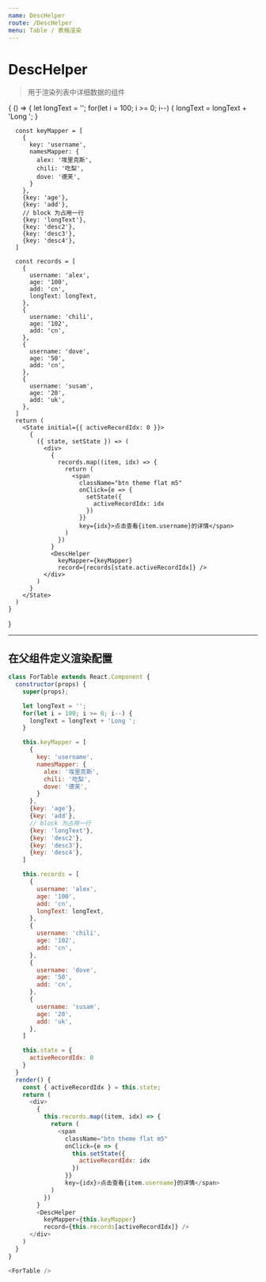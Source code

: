 ```yaml
---
name: DescHelper
route: /DescHelper
menu: Table / 表格渲染
---
```



# DescHelper

> 用于渲染列表中详细数据的组件

<PropsTable of={DescHelper} />

<Playground>
  {
    () => {
      let longText = '';
      for(let i = 100; i >= 0; i--) {
        longText = longText + 'Long ';
      }

      const keyMapper = [
        {
          key: 'username',
          namesMapper: {
            alex: '埃里克斯',
            chili: '吃梨',
            dove: '德芙',
          }
        },
        {key: 'age'},
        {key: 'add'},
        // block 为占用一行
        {key: 'longText'},
        {key: 'desc2'},
        {key: 'desc3'},
        {key: 'desc4'},
      ]

      const records = [
        {
          username: 'alex',
          age: '100',
          add: 'cn',
          longText: longText,
        },
        {
          username: 'chili',
          age: '102',
          add: 'cn',
        },
        {
          username: 'dove',
          age: '50',
          add: 'cn',
        },
        {
          username: 'susam',
          age: '20',
          add: 'uk',
        },
      ]
      return (
        <State initial={{ activeRecordIdx: 0 }}>
          {
            ({ state, setState }) => (
              <div>
                {
                  records.map((item, idx) => {
                    return (
                      <span
                        className="btn theme flat m5"
                        onClick={e => {
                          setState({
                            activeRecordIdx: idx
                          })
                        }}
                        key={idx}>点击查看{item.username}的详情</span>
                    )
                  })
                }
                <DescHelper
                  keyMapper={keyMapper}
                  record={records[state.activeRecordIdx]} />
              </div>
            )
          }
        </State>
      )
    }
  }
</Playground>

----------

## 在父组件定义渲染配置

```js
class ForTable extends React.Component {
  constructor(props) {
    super(props);

    let longText = '';
    for(let i = 100; i >= 0; i--) {
      longText = longText + 'Long ';
    }

    this.keyMapper = [
      {
        key: 'username',
        namesMapper: {
          alex: '埃里克斯',
          chili: '吃梨',
          dove: '德芙',
        }
      },
      {key: 'age'},
      {key: 'add'},
      // block 为占用一行
      {key: 'longText'},
      {key: 'desc2'},
      {key: 'desc3'},
      {key: 'desc4'},
    ]

    this.records = [
      {
        username: 'alex',
        age: '100',
        add: 'cn',
        longText: longText,
      },
      {
        username: 'chili',
        age: '102',
        add: 'cn',
      },
      {
        username: 'dove',
        age: '50',
        add: 'cn',
      },
      {
        username: 'susam',
        age: '20',
        add: 'uk',
      },
    ]

    this.state = {
      activeRecordIdx: 0
    }
  }
  render() {
    const { activeRecordIdx } = this.state;
    return (
      <div>
        {
          this.records.map((item, idx) => {
            return (
              <span
                className="btn theme flat m5"
                onClick={e => {
                  this.setState({
                    activeRecordIdx: idx
                  })
                }}
                key={idx}>点击查看{item.username}的详情</span>
            )
          })
        }
        <DescHelper
          keyMapper={this.keyMapper}
          record={this.records[activeRecordIdx]} />
      </div>
    )
  }
}

<ForTable />
```